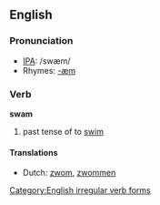 ==English==

===Pronunciation===
*[[w:IPA|IPA]]: /swæm/
*Rhymes: [[Rhymes:English:-æm|-æm]]

===Verb===
'''swam'''

# past tense of to [[swim]]

====Translations====
*Dutch: [[zwom]], [[zwommen]]

[[Category:English irregular verb forms]]